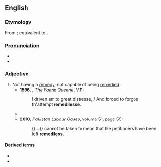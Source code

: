 ==English==

===Etymology===
From {{inh|en|enm|remedylesse}}; equivalent to {{suffix|en|remedy|less}}.

===Pronunciation===
* {{IPA|en|/ˈɹɛmədilɪs/}}
* {{hyph|en|rem|e|di|less}}

===Adjective===
{{en-adj|-}}

# Not having a [[remedy]]; not capable of being [[remedy|remedied]]. {{defdate|from 16th c.}}
#* '''1596''', {{w|Edmund Spenser}}, ''The Faerie Queene'', V.11:
#*: I driven am to great distresse, / And forced to forgoe th'attempt '''remedilesse'''.
#* {{RQ:Florio Montaigne Essayes|chapter=12|book=II|passage=As for the rest, this disease is not so easily discovered, except it be altogether extreame and '''remedilesse'''; forasmuch as reason marcheth ever crooked, halting and broken-hipt; and with falshood as with truth; and therefore it is very hard to discover her mistaking and disorder.}}
#* '''2010''', ''Pakistan Labour Cases'', volume 51, page 55:
#*: {{...}} cannot be taken to mean that the petitioners have been left '''remediless'''.

====Derived terms====
* {{l|en|remedilessly}}
* {{l|en|remedilessness}}